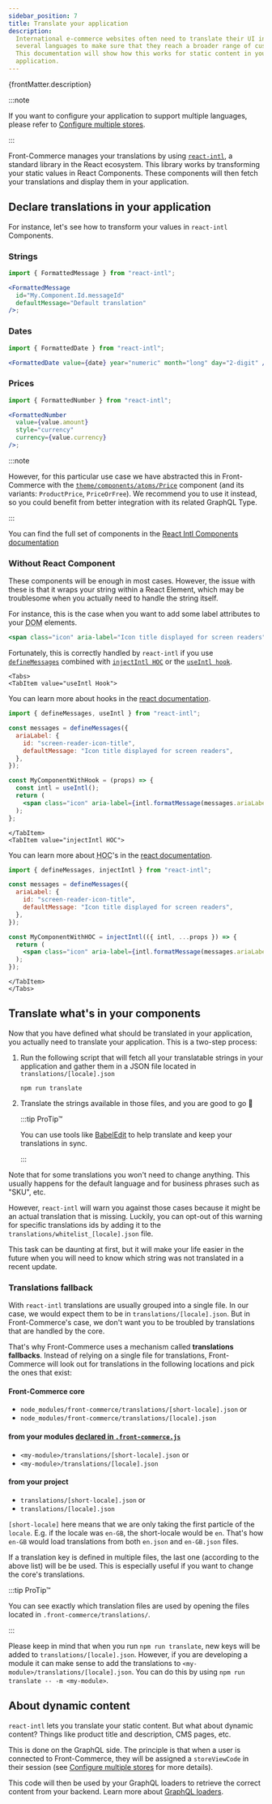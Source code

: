 ```yaml
---
sidebar_position: 7
title: Translate your application
description:
  International e-commerce websites often need to translate their UI into
  several languages to make sure that they reach a broader range of customers.
  This documentation will show how this works for static content in your
  application.
---
```



<p>{frontMatter.description}</p>

:::note

If you want to configure your application to support multiple languages, please
refer to
[Configure multiple stores](/docs/advanced/production-ready/multistore).

:::

Front-Commerce manages your translations by using
[`react-intl`](https://github.com/yahoo/react-intl), a standard library in the
React ecosystem. This library works by transforming your static values in React
Components. These components will then fetch your translations and display them
in your application.

## Declare translations in your application

For instance, let's see how to transform your values in `react-intl` Components.

### Strings

```jsx
import { FormattedMessage } from "react-intl";

<FormattedMessage
  id="My.Component.Id.messageId"
  defaultMessage="Default translation"
/>;
```

### Dates

```jsx
import { FormattedDate } from "react-intl";

<FormattedDate value={date} year="numeric" month="long" day="2-digit" />;
```

### Prices

```jsx
import { FormattedNumber } from "react-intl";

<FormattedNumber
  value={value.amount}
  style="currency"
  currency={value.currency}
/>;
```

:::note

However, for this particular use case we have abstracted this in Front-Commerce
with the
[`theme/components/atoms/Price`](https://gitlab.com/front-commerce/front-commerce/tree/main/src/web/theme/components/atoms/Typography/Price)
component (and its variants: `ProductPrice`, `PriceOrFree`). We recommend you to
use it instead, so you could benefit from better integration with its related
GraphQL Type.

:::

You can find the full set of components in the
[React Intl Components documentation](https://formatjs.io/docs/react-intl/components/)

### Without React Component

These components will be enough in most cases. However, the issue with these is
that it wraps your string within a React Element, which may be troublesome when
you actually need to handle the string itself.

For instance, this is the case when you want to add some label attributes to
your <abbr title="Document Object Model">DOM</abbr> elements.

```jsx
<span class="icon" aria-label="Icon title displayed for screen readers" />
```

Fortunately, this is correctly handled by `react-intl` if you use
[`defineMessages`](https://formatjs.io/docs/react-intl/api/#definemessagesdefinemessage)
combined with
[`injectIntl HOC`](https://formatjs.io/docs/react-intl/upgrade-guide-3x/#new-useintl-hook-as-an-alternative-of-injectintl-hoc)
or the [`useIntl hook`](https://formatjs.io/docs/react-intl/api/#useintl-hook).

```mdx-code-block
<Tabs>
<TabItem value="useIntl Hook">
```

You can learn more about hooks in the
[react documentation](https://reactjs.org/docs/hooks-intro).

```jsx
import { defineMessages, useIntl } from "react-intl";

const messages = defineMessages({
  ariaLabel: {
    id: "screen-reader-icon-title",
    defaultMessage: "Icon title displayed for screen readers",
  },
});

const MyComponentWithHook = (props) => {
  const intl = useIntl();
  return (
    <span class="icon" aria-label={intl.formatMessage(messages.ariaLabel)} />
  );
};
```

```mdx-code-block
</TabItem>
<TabItem value="injectIntl HOC">
```

You can learn more about <abbr title="Higher-Order Components">HOC</abbr>'s in
the [react documentation](https://reactjs.org/docs/higher-order-components).

```jsx
import { defineMessages, injectIntl } from "react-intl";

const messages = defineMessages({
  ariaLabel: {
    id: "screen-reader-icon-title",
    defaultMessage: "Icon title displayed for screen readers",
  },
});

const MyComponentWithHOC = injectIntl(({ intl, ...props }) => {
  return (
    <span class="icon" aria-label={intl.formatMessage(messages.ariaLabel)} />
  );
});
```

```mdx-code-block
</TabItem>
</Tabs>
```

## Translate what's in your components

Now that you have defined what should be translated in your application, you
actually need to translate your application. This is a two-step process:

1. Run the following script that will fetch all your translatable strings in
   your application and gather them in a JSON file located in
   `translations/[locale].json`

   ```shell
   npm run translate
   ```

2. Translate the strings available in those files, and you are good to go 🙂

   :::tip ProTip™

   <!-- TODO - add example of BabelEdit -->

   You can use tools like [BabelEdit](https://www.codeandweb.com/babeledit) to
   help translate and keep your translations in sync.

   :::

Note that for some translations you won't need to change anything. This usually
happens for the default language and for business phrases such as "SKU", etc.

However, `react-intl` will warn you against those cases because it might be an
actual translation that is missing. Luckily, you can opt-out of this warning for
specific translations ids by adding it to the
`translations/whitelist_[locale].json` file.

This task can be daunting at first, but it will make your life easier in the
future when you will need to know which string was not translated in a recent
update.

### Translations fallback

With `react-intl` translations are usually grouped into a single file. In our
case, we would expect them to be in `translations/[locale].json`. But in
Front-Commerce's case, we don't want you to be troubled by translations that are
handled by the core.

That's why Front-Commerce uses a mechanism called **translations fallbacks**.
Instead of relying on a single file for translations, Front-Commerce will look
out for translations in the following locations and pick the ones that exist:

#### Front-Commerce core

- `node_modules/front-commerce/translations/[short-locale].json` or
- `node_modules/front-commerce/translations/[locale].json`

#### from your modules [declared in `.front-commerce.js`](/docs/reference/front-commerce-js#modules)

- `<my-module>/translations/[short-locale].json` or
- `<my-module>/translations/[locale].json`

#### from your project

- `translations/[short-locale].json` or
- `translations/[locale].json`

`[short-locale]` here means that we are only taking the first particle of the
`locale`. E.g. if the locale was `en-GB`, the short-locale would be `en`. That's
how `en-GB` would load translations from both `en.json` and `en-GB.json` files.

If a translation key is defined in multiple files, the last one (according to
the above list) will be be used. This is especially useful if you want to change
the core's translations.

:::tip ProTip™

You can see exactly which translation files are used by opening the files
located in `.front-commerce/translations/`.

:::

Please keep in mind that when you run `npm run translate`, new keys will be
added to `translations/[locale].json`. However, if you are developing a module
it can make sense to add the translations to
`<my-module>/translations/[locale].json`. You can do this by using
`npm run translate -- -m <my-module>`.

## About dynamic content

`react-intl` lets you translate your static content. But what about dynamic
content? Things like product title and description, CMS pages, etc.

This is done on the GraphQL side. The principle is that when a user is connected
to Front-Commerce, they will be assigned a `storeViewCode` in their session (see
[Configure multiple stores](/docs/advanced/production-ready/multistore) for more
details).

This code will then be used by your GraphQL loaders to retrieve the correct
content from your backend. Learn more about
[GraphQL loaders](/docs/advanced/graphql/slim-down-resolvers-with-loaders).
